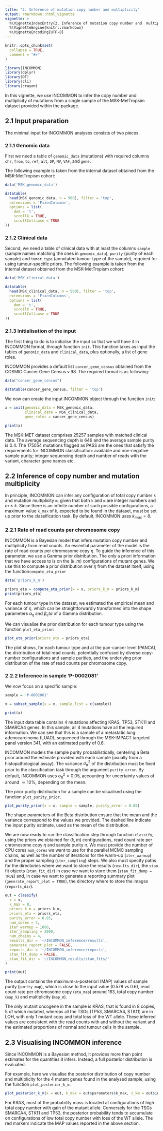 ```yaml
---
title: "2. Inference of mutation copy number and multiplicity"
output: rmarkdown::html_vignette
vignette: >
  %\VignetteIndexEntry{2. Inference of mutation copy number and  multiplicity}
  %\VignetteEngine{knitr::rmarkdown}
  %\VignetteEncoding{UTF-8}
---
```


```r
knitr::opts_chunk$set(
  collapse = TRUE,
  comment = "#>"
)
```

```r
library(INCOMMON)
library(dplyr)
library(DT)
library(cli)
library(crayon)
```

In this vignette, we use INCOMMON to infer the copy number and multiplicity of mutations from a single sample of the MSK-MetTropsim dataset provided within the package.

## 2.1 Input preparation

The minimal input for INCOMMON analyses consists of two pieces.

### 2.1.1 Genomic data

First we need a table
of `genomic_data` (mutations) with required columns `chr`, `from`, `to`, `ref`, `alt`,
`DP`, `NV`, `VAF`, and `gene`.

The following example is taken from the internal dataset obtained from the MSK-MetTropism
cohort:


```r
data('MSK_genomic_data')

datatable(
  head(MSK_genomic_data, n = 500), filter = 'top', 
  extensions = 'FixedColumns',
  options = list(
    dom = 't',
    scrollX = TRUE,
    scrollCollapse = TRUE
))
```

### 2.1.2 Clinical data

Second, we need a table of clinical data with at least the columns  `sample` (sample names matching the ones in `genomic_data`), `purity` (purity of each sample) and `tumor_type` (annotated tumour type of the sample), required
for using tumour-specific priors. The following example is taken from the internal dataset obtained from the MSK-MetTropism cohort:

```r
data('MSK_clinical_data')

datatable(
  head(MSK_clinical_data, n = 500), filter = 'top', 
  extensions = 'FixedColumns',
  options = list(
    dom = 't',
    scrollX = TRUE,
    scrollCollapse = TRUE
))
```

### 2.1.3 Initialisation of the input

The first thing to do is to initialise the input so that we will have it in INCOMMON format, through function `init`. This function takes as input the tables of `genomic_data` and
`clinical_data`, plus optionally, a list of gene roles.

INCOMMON provides a default list `cancer_gene_census` obtained from the COSMIC Cancer Gene Census v.98. The required format is as following:

```r
data("cancer_gene_census")

datatable(cancer_gene_census, filter = 'top')
```

We now can create the input INCOMMON object through the function `init`:

```r
x = init(genomic_data = MSK_genomic_data, 
         clinical_data = MSK_clinical_data, 
         gene_roles = cancer_gene_census)

print(x)
```

The MSK-MET dataset comprises 25257 samples with matched clinical data. The average sequencing depth is 649 and the average sample purity is 0.4. The 175054 mutations flagged as PASS are the ones that satisfy the requirements
for INCOMMON classification: available and non-negative sample purity; integer sequencing 
depth and number of reads with the variant, character gene names etc.


## 2.2 Inference of copy number and mutation multiplicity

In principle, INCOMMON can infer any configuration of total copy number `k` and mutation multiplicity `m`, given that both `k` and `m` are integer numbers and $m\leq k$. Since there is an infinite number of such possible configurations, a maximum value `k_max`  of `k`, expected to be found in the dataset, must be set up prior to the classification task. By default, INCOMMON uses $k_{max}=8$.

### 2.2.1 Rate of read counts per chromosome copy

INCOMMON is a Bayesian model that infers mutation copy number and multiplicity from read counts. An essential parameter of the model is the rate of read counts per chromosome copy $\eta$. To guide the inference of this parameter, we use a Gamma prior distribution. The only a priori information that we have access to is on the $(k,m)$ configurations of mutant genes. We use this to compute a prior distribution over $\eta$ from the dataset itself, using the function`compute_eta_prior`

```r
data('priors_k_m')

priors_eta = compute_eta_prior(x = x, priors_k_m = priors_k_m)
print(priors_eta)
```

For each tumour type in the dataset, we estimated the empirical mean and variance of $\eta$, which can be straightforwardly transformed into the shape parameters $\alpha_\eta$ and $\beta_eta$ of a Gamma distribution. 

We can visualise the prior distribution for each tumour type using the function `plot_eta_prior`:

```r
plot_eta_prior(priors_eta = priors_eta)
```
The plot shows, for each tumour type and at the pan-cancer level (PANCA), the distribution of total read counts, potentially confused by diverse copy-number configurations and sample purities, and the underlying prior distribution of the rate of read counts per chromosome copy.

### 2.2.2 Inference in sample 'P-0002081'

We now focus on a specific sample:

```r
sample = 'P-0002081'

x = subset_sample(x = x, sample_list = c(sample))

print(x)
```

The input data table contains 4 mutations affecting KRAS, TP53, STK11 and SMARCA4 genes. In this sample, all 4 mutations have all the required information. We can see that this is a sample of a metastatic lung adenocarcinoma (LUAD), sequenced through the MSK-IMPACT targeted panel version 341, with an estimated purity of 0.6.


INCOMMON models the sample purity probabilistically, centering a Beta prior around the estimate provided with each sample (usually from a histopathological assay). The variance $\sigma_{\pi}^2$ of the distribution must be fixed prior to the classification task through the argument `purity_error`. By default, INCOMMON uses $\sigma_{\pi}^2=0.05$, accounting for uncertainty values of around $\simeq 10\%$, depending on the mean.

The prior purity distribution for a sample can be visualised using the function `plot_purity_prior`.

```r
plot_purity_prior(x = x, sample = sample, purity_error = 0.05)
```

The shape parameters of the Beta distribution ensure that the mean and the variance correspond to the values we provided. The dashed line indicate the input purity estimate, used as the mean of the distribution.


We are now ready to run the classification step through function `classify`, using the priors we obtained for $(k,m)$ configurations, read count rate per chromosome copy $\eta$ and sample purity $\pi$. We must provide the number of CPU cores `num_cores` we want to use for the parallel MCMC sampling chains, as well as the number of iterations for the warm-up (`iter_warmup`) and the proper sampling (`iter_sampling`) steps. We also must specify paths for the directories where we want to store the results (`results_dir`), the `stan` fit objects (`stan_fit_dir`) in case we want to store them (`stan_fit_dump = TRUE`) and, in case we want to generate a reporting summary plot (`generate_report_plot = TRUE`), the directory where to store the images (`reports_dir`).


```r
out = classify(
  x = x,
  k_max = 8,
  priors_k_m = priors_k_m,
  priors_eta = priors_eta,
  purity_error = 0.05,
  num_cores = 4,
  iter_warmup = 1000,
  iter_sampling = 2000,
  num_chains = 4,
  results_dir = '~/INCOMMON_inference/results',
  generate_report_plot = FALSE,
  reports_dir = '~/INCOMMON_inference/reports',
  stan_fit_dump = FALSE,
  stan_fit_dir = '~/INCOMMON_results/stan_fits/'
)

```

```r
print(out)
```


The output contains the maximum-a-posteriori (MAP) values of sample purity (`purity_map`), which is close to the input value (0.578 vs 0.6), read count rate per chromosome copy (`eta_map`) around 163, total copy number (`map_k`) and multiplicity (`map_m`). 

The only mutant oncogene in the sample is KRAS, that is found in 8 copies, 5 of which mutated, 
whereas all the TSGs (TP53, SMARCA4, STK11) are in LOH, with only 1 mutant copy and total loss of the WT allele. These inferred values are consistent with the read counts with and without the variant and the estimated proportions of normal and tumour cells in the sample.


## 2.3 Visualising INCOMMON inference 

Since INCOMMON is a Bayesian method, it provides more than point estimates for the quantities it infers. Instead, a full posterior distribution is evaluated.

For example, here we visualise the posterior distribution of copy number and multiplicity for the 4 mutant genes found in the analysed sample, using the function `plot_posterior_k_m`.

```r
plot_posterior_k_m(x = out, k_max = out$parameters$k_max, z_km = out$input$z_km)
```

For KRAS, most of the probability mass is located at configurations of high total copy number with gain of the mutant allele. Conversely for the TSGs SMARCA4, STK11 and TP53, the posterior probability tends to accumulate on configurations of low total copy number with loss of the WT allele. The red markers indicate the MAP values reported in the above section.
